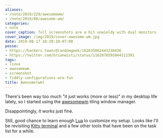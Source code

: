 ```yaml
---
aliases:
- /note/2019/229/awesomewm/
- /note/2019/08/awesome-wm/
categories:
- note
cover_caption: full screenshots are a bit unwieldy with dual monitors
cover_image: /img/2019/cover-awesome-wm.jpg
date: 2019-08-17 16:29:10-07:00
posse:
- https://hackers.town/@randomgeek/102635062443230436
- https://twitter.com/brianwisti/status/1162878591044112391
tags:
- linux
- awesomewm
- screenshot
- fiddly-configurations-are-fun
title: Awesome(wm)
---
```


There's been way too much "it just works (more or less)" in my desktop life lately, so I started using the
[awesomewm][] tiling window manager.

Disappointingly, it works just fine.

Still, good chance to learn enough [Lua][] to customize my setup. Looks like I'll be revisiting [Kitty
terminal][] and a few other tools that have been on the task list for a while.

[awesomewm]: https://awesomewm.org
[Lua]: https://www.lua.org/
[Kitty terminal]: /post/2019/05/kitty-terminal/